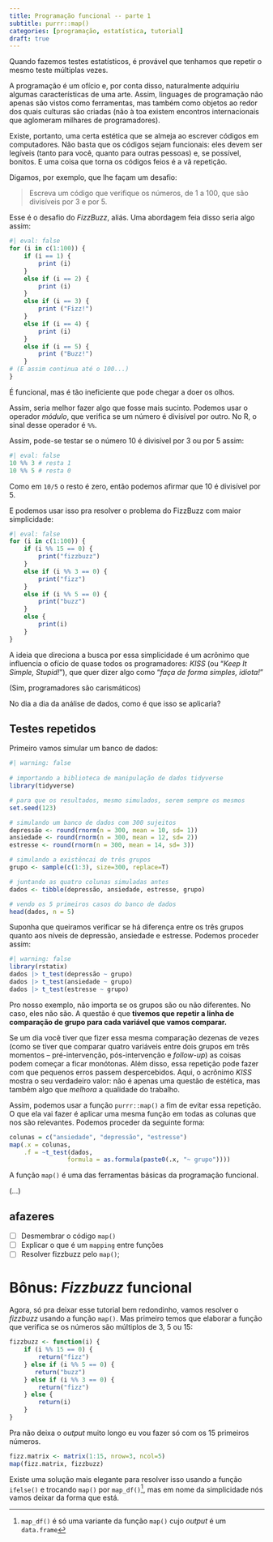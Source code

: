```yaml
---
title: Programação funcional -- parte 1
subtitle: purrr::map()
categories: [programação, estatística, tutorial]
draft: true
---
```


Quando fazemos testes estatísticos, é provável que tenhamos que repetir o mesmo teste múltiplas vezes.

A programação é um ofício e, por conta disso, naturalmente adquiriu algumas características de uma arte. Assim, linguages de programação não apenas são vistos como ferramentas, mas também como objetos ao redor dos quais culturas são criadas (não à toa existem encontros internacionais que aglomeram milhares de programadores).

Existe, portanto, uma certa estética que se almeja ao escrever códigos em computadores. Não basta que os códigos sejam funcionais: eles devem ser legíveis (tanto para você, quanto para outras pessoas) e, se possível, bonitos. E uma coisa que torna os códigos feios é a vã repetição.

Digamos, por exemplo, que lhe façam um desafio:

> Escreva um código que verifique os números, de 1 a 100, que são divisíveis por 3 e por 5.

Esse é o desafio do *FizzBuzz*, aliás. Uma abordagem feia disso seria algo assim:

```r
#| eval: false
for (i in c(1:100)) {
    if (i == 1) {
        print (i)
    }
    else if (i == 2) {
        print (i)
    }
    else if (i == 3) {
        print ("Fizz!")
    }
    else if (i == 4) {
        print (i)
    }
    else if (i == 5) {
        print ("Buzz!")
    }
# (E assim continua até o 100...)
}
```

É funcional, mas é tão ineficiente que pode chegar a doer os olhos.

Assim, seria melhor fazer algo que fosse mais sucinto. Podemos usar o operador _módulo_, que verifica se um número é divisível por outro. No R, o sinal desse operador é `%%`.

Assim, pode-se testar se o número 10 é divisível por 3 ou por 5 assim:

```r
#| eval: false
10 %% 3 # resta 1
10 %% 5 # resta 0
```

Como em `10/5` o resto é zero, então podemos afirmar que 10 é divisível por 5.

E podemos usar isso pra resolver o problema do FizzBuzz com maior simplicidade:


```r
#| eval: false
for (i in c(1:100)) {
    if (i %% 15 == 0) {
        print("fizzbuzz")
    }
    else if (i %% 3 == 0) {
        print("fizz")
    }
    else if (i %% 5 == 0) {
        print("buzz")
    } 
    else {
        print(i)
    }
}
```

A ideia que direciona a busca por essa simplicidade é um acrônimo que influencia o ofício de quase todos os programadores: _KISS_ (ou "_Keep It Simple, Stupid!_"), que quer dizer algo como "_faça de forma simples, idiota!_"

(Sim, programadores são carismáticos)

No dia a dia da análise de dados, como é que isso se aplicaria?

## Testes repetidos

Primeiro vamos simular um banco de dados:


```r
#| warning: false
 
# importando a biblioteca de manipulação de dados tidyverse 
library(tidyverse)

# para que os resultados, mesmo simulados, serem sempre os mesmos
set.seed(123) 

# simulando um banco de dados com 300 sujeitos
depressão <- round(rnorm(n = 300, mean = 10, sd= 1)) 
ansiedade <- round(rnorm(n = 300, mean = 12, sd= 2)) 
estresse <- round(rnorm(n = 300, mean = 14, sd= 3)) 

# simulando a existêncai de três grupos
grupo <- sample(c(1:3), size=300, replace=T) 

# juntando as quatro colunas simuladas antes
dados <- tibble(depressão, ansiedade, estresse, grupo) 

# vendo os 5 primeiros casos do banco de dados
head(dados, n = 5)
```

Suponha que queiramos verificar se há diferença entre os três grupos quanto aos níveis de depressão, ansiedade e estresse. Podemos proceder assim:

```r
#| warning: false
library(rstatix)
dados |> t_test(depressão ~ grupo)
dados |> t_test(ansiedade ~ grupo)
dados |> t_test(estresse ~ grupo)
```

Pro nosso exemplo, não importa se os grupos são ou não diferentes. No caso, eles não são. A questão é que **tivemos que repetir a linha de comparação de grupo para cada variável que vamos comparar.**

Se um dia você tiver que fizer essa mesma comparação dezenas de vezes (como se tiver que comparar quatro variáveis entre dois grupos em três momentos -- pré-intervenção, pós-intervenção e _follow-up_) as coisas podem começar a ficar monótonas. Além disso, essa repetição pode fazer com que pequenos erros passem despercebidos. Aqui, o acrônimo _KISS_ mostra o seu verdadeiro valor: não é apenas uma questão de estética, mas também algo que _melhora_ a qualidade do trabalho.

Assim, podemos usar a função `purrr::map()` a fim de evitar essa repetição. O que ela vai fazer é aplicar uma mesma função em todas as colunas que nos são relevantes. Podemos proceder da seguinte forma:

```r
colunas = c("ansiedade", "depressão", "estresse")
map(.x = colunas, 
    .f = ~t_test(dados, 
                formula = as.formula(paste0(.x, "~ grupo"))))
```

A função `map()` é uma das ferramentas básicas da programação funcional.

(...)

## afazeres

- [ ] Desmembrar o código `map()`
- [ ] Explicar o que é um `mapping` entre funções
- [ ] Resolver fizzbuzz pelo `map()`;

# Bônus: _Fizzbuzz_ funcional

Agora, só pra deixar esse tutorial bem redondinho, vamos resolver o _fizzbuzz_ usando a função `map()`. Mas primeiro temos que elaborar a função que verifica se os números são múltiplos de 3, 5 ou 15:

```r
fizzbuzz <- function(i) {
    if (i %% 15 == 0) {
        return("fizz")
    } else if (i %% 5 == 0) {
       return("buzz")
    } else if (i %% 3 == 0) {
        return("fizz")
    } else {
        return(i)
    }
}
```

Pra não deixa o _output_ muito longo eu vou fazer só com os 15 primeiros números. 

```r
fizz.matrix <- matrix(1:15, nrow=3, ncol=5)
map(fizz.matrix, fizzbuzz)
```

Existe uma solução mais elegante para resolver isso usando a função `ifelse()` e trocando `map()` por `map_df()`^[`map_df()` é só uma variante da função `map()` cujo _output_ é um `data.frame`], mas em nome da simplicidade nós vamos deixar da forma que está. 